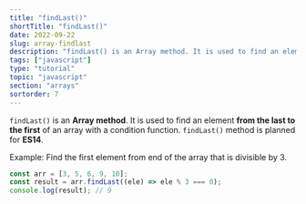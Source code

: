 ```yaml
---
title: "findLast()"
shortTitle: "findLast()"
date: 2022-09-22
slug: array-findlast
description: "findLast() is an Array method. It is used to find an element from the last to the first of an array with a condition function. findLast() method is planned for ES14."
tags: ["javascript"]
type: "tutorial"
topic: "javascript"
section: "arrays"
sortorder: 7
---
```


`findLast()` is an **Array method**. It is used to find an element **from the last to the first** of an array with a condition function. `findLast()` method is planned for **ES14**.

Example: Find the first element from end of the array that is divisible by 3.

```javascript
const arr = [3, 5, 6, 9, 10];
const result = arr.findLast((ele) => ele % 3 === 0);
console.log(result); // 9
```
